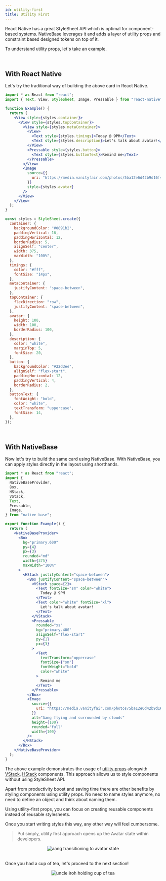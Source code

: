 ```yaml
---
id: utility-first
title: Utility First
---
```



React Native has a great StyleSheet API which is optimal for component-based systems. NativeBase leverages it and adds a layer of utility props and constraint based designed tokens on top of it.

To understand utility props, let's take an example.

<br />

## With React Native

Let's try the traditional way of building the above card in React Native.

<Box maxWidth="100%" width="800px">

```jsx isLive
import * as React from "react";
import { Text, View, StyleSheet, Image, Pressable } from "react-native";

function Example() {
  return (
    <View style={styles.container}>
      <View style={styles.topContainer}>
        <View style={styles.metaContainer}>
          <View>
            <Text style={styles.timings}>Today @ 9PM</Text>
            <Text style={styles.description}>Let's talk about avatar!</Text>
          </View>
          <Pressable style={styles.button}>
            <Text style={styles.buttonText}>Remind me</Text>
          </Pressable>
        </View>
        <Image
          source={{
            uri: "https://media.vanityfair.com/photos/5ba12e6d42b9d16f4545aa19/3:2/w_1998,h_1332,c_limit/t-Avatar-The-Last-Airbender-Live-Action.jpg",
          }}
          style={styles.avatar}
        />
      </View>
    </View>
  );
}

const styles = StyleSheet.create({
  container: {
    backgroundColor: "#0891b2",
    paddingVertical: 16,
    paddingHorizontal: 12,
    borderRadius: 5,
    alignSelf: "center",
    width: 375,
    maxWidth: "100%",
  },
  timings: {
    color: "#fff",
    fontSize: "14px",
  },
  metaContainer: {
    justifyContent: "space-between",
  },
  topContainer: {
    flexDirection: "row",
    justifyContent: "space-between",
  },
  avatar: {
    height: 100,
    width: 100,
    borderRadius: 100,
  },
  description: {
    color: "white",
    marginTop: 5,
    fontSize: 20,
  },
  button: {
    backgroundColor: "#22d3ee",
    alignSelf: "flex-start",
    paddingHorizontal: 12,
    paddingVertical: 4,
    borderRadius: 2,
  },
  buttonText: {
    fontWeight: "bold",
    color: "white",
    textTransform: "uppercase",
    fontSize: 14,
  },
});
```

</Box>

<UtilityFirstExample />

<br />

## With NativeBase

Now let's try to build the same card using NativeBase.
With NativeBase, you can apply styles directly in the layout using shorthands.

<Box maxWidth= "100%" width="800px">

```jsx isLive
import * as React from "react";
import {
  NativeBaseProvider,
  Box,
  HStack,
  VStack,
  Text,
  Pressable,
  Image,
} from "native-base";

export function Example() {
  return (
    <NativeBaseProvider>
      <Box
        bg="primary.600"
        py={4}
        px={3}
        rounded="md"
        width={375}
        maxWidth="100%"
      >
        <HStack justifyContent="space-between">
          <Box justifyContent="space-between">
            <VStack space={2}>
              <Text fontSize="sm" color="white">
                Today @ 9PM
              </Text>
              <Text color="white" fontSize="xl">
                Let's talk about avatar!
              </Text>
            </VStack>
            <Pressable
              rounded="xs"
              bg="primary.400"
              alignSelf="flex-start"
              py={1}
              px={3}
            >
              <Text
                textTransform="uppercase"
                fontSize={"sm"}
                fontWeight="bold"
                color="white"
              >
                Remind me
              </Text>
            </Pressable>
          </Box>
          <Image
            source={{
              uri: "https://media.vanityfair.com/photos/5ba12e6d42b9d16f4545aa19/3:2/w_1998,h_1332,c_limit/t-Avatar-The-Last-Airbender-Live-Action.jpg",
            }}
            alt="Aang flying and surrounded by clouds"
            height={100}
            rounded="full"
            width={100}
          />
        </HStack>
      </Box>
    </NativeBaseProvider>
  );
}
```

</Box>

The above example demonstrates the usage of [utility props](utility-props) alongwith [VStack](vstack), [HStack](hstack) components. This approach allows us to style components without using StyleSheet API.

Apart from productivity boost and saving time there are other benefits by styling components using utility props.
No need to name styles anymore, no need to define an object and think about naming them.

Using utility-first props, you can focus on creating reusable components instead of reusable stylesheets.

Once you start writing styles this way, any other way will feel cumbersome.

> Put simply, utility first approach opens up the Avatar state within developers.

<Center>
  <Image
    source={{ uri: "/img/aang-avatar-state.gif" }}
    alt="aang transitioning to avatar state"
  />
</Center>

<br />

Once you had a cup of tea, let's proceed to the next section!

<Box>
  <Box mb="8" ml="-2">
    <TileLink
      title="Design tokens"
      url="design-tokens"
      description="Refer design token guide to understand how utility props map to your theme values"
    />
  </Box>
  <Center>
    <Image
      source={{ uri: "/img/iroh-tea.webp" }}
      alt="uncle iroh holding cup of tea"
    />
  </Center>
</Box>
